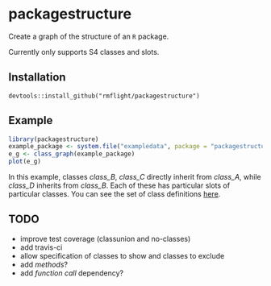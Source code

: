 # packagestructure

Create a graph of the structure of an `R` package.

Currently only supports S4 classes and slots.

## Installation

```
devtools::install_github("rmflight/packagestructure")
```

## Example

```r
library(packagestructure)
example_package <- system.file("exampledata", package = "packagestructure")
e_g <- class_graph(example_package)
plot(e_g)
```

In this example, classes *class_B*, *class_C* directly inherit from *class_A*,
while *class_D* inherits from *class_B*. Each of these has particular slots
of particular classes. You can see the set of class definitions [here](https://github.com/rmflight/packagestructure/blob/master/inst/exampledata/R/s4_slotandclass.R).

## TODO

* improve test coverage (classunion and no-classes)
* add travis-ci
* allow specification of classes to show and classes to exclude
* add *methods*?
* add *function call* dependency?
